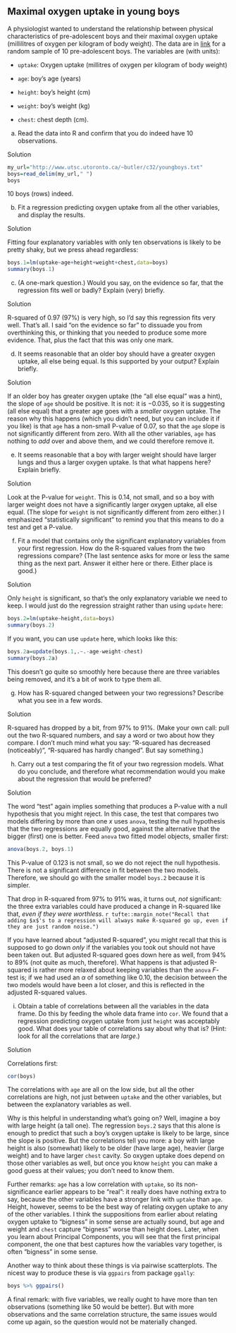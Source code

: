 ##  Maximal oxygen uptake in young boys


 A physiologist wanted to understand the relationship between
physical characteristics of pre-adolescent boys and their maximal
oxygen uptake (millilitres of oxygen per kilogram of body weight). The
data are in
[link](http://www.utsc.utoronto.ca/~butler/c32/youngboys.txt) for a
random sample of 10 pre-adolescent boys. The variables are (with
units):



* `uptake`: Oxygen uptake (millitres of oxygen per kilogram
of body weight)

* `age`: boy's age (years)

* `height`: boy's height (cm)

* `weight`: boy's weight (kg)

* `chest`: chest depth (cm).




(a) Read the data into R and confirm that you do indeed have
10 observations.


Solution


```r
my_url="http://www.utsc.utoronto.ca/~butler/c32/youngboys.txt"
boys=read_delim(my_url," ")
boys
```

         

10 boys (rows) indeed.



(b) Fit a regression predicting oxygen uptake from all the
other variables, and display the results.


Solution


Fitting four explanatory variables with only ten observations is likely to be pretty shaky, but we 
press ahead regardless:
```r
boys.1=lm(uptake~age+height+weight+chest,data=boys) 
summary(boys.1)
```

         



(c) (A one-mark question.) Would you say, on the evidence so
far, that the regression fits well or badly?  Explain (very)
briefly.


Solution


R-squared of 0.97 (97\%) is very high, so I'd say this
regression fits very well. That's all.
I said "on the evidence so far" to dissuade you from
overthinking this, or thinking that you needed to produce
some more evidence. That, plus the fact that this was only
one mark.



(d) It seems reasonable that an older boy should have a
greater oxygen uptake, all else being equal. Is this supported
by your output?  Explain briefly.


Solution


If an older boy has greater oxygen uptake (the "all else   equal" was a hint), 
the slope of `age` should be
positive. It is not: it is $-0.035$, so it is suggesting
(all else equal) that a greater age goes with a
*smaller* oxygen uptake.
The reason why this happens (which you didn't need, but
you can include it if you like) is that `age` has a
non-small P-value of 0.07, so that the `age` slope
is not significantly different from zero. With all the
other variables, `age` has nothing to *add*
over and above them, and we could therefore remove it.



(e) It seems reasonable that a boy with larger weight
should have larger lungs and thus a \emph{statistically
significantly} larger oxygen uptake. Is that what happens
here? Explain briefly.


Solution


Look at the P-value for `weight`. This is 0.14,
not small, and so a boy with larger weight does not have
a significantly larger oxygen uptake, all else
equal. (The slope for `weight` is not
significantly different from zero either.)
I emphasized "statistically significant" to remind you
that this means to do a test and get a P-value.



(f) Fit a model that contains only the significant
explanatory variables from your first regression. How do
the R-squared values from the two regressions compare?
(The last sentence asks for more or less the same thing as
the next part. Answer it either here or there. Either
place is good.)


Solution


Only `height` is significant, so that's the
only explanatory variable we need to keep. I would
just do the regression straight rather than using
`update` here:
```r
boys.2=lm(uptake~height,data=boys) 
summary(boys.2)
```

        

If you want, you can use `update` here, which looks like this:

```r
boys.2a=update(boys.1,.~.-age-weight-chest)  
summary(boys.2a)
```

 

This doesn't go quite so smoothly here because there are three
variables being removed, and it's a bit of work to type them all. 



(g) How has R-squared changed between your two
regressions? Describe what you see in a few words.


Solution


R-squared has dropped by a bit, from 97\% to 91\%. (Make your own
call: pull out the two R-squared numbers, and say a word or two about
how they compare. I don't much mind what you say: 
"R-squared has decreased (noticeably)", "R-squared has hardly changed". But say
something.)

 

(h) Carry out a test comparing the fit of your
two regression models. What do you conclude, and
therefore what recommendation would you make about the
regression that would be preferred?


Solution


The word "test" again implies something that  produces a P-value with a
null hypothesis that you might reject. In this case, the test that
compares two models differing by more than one $x$ uses
`anova`, testing the null hypothesis that the two regressions
are equally good, against the alternative that the bigger (first) one
is better. Feed `anova` two fitted model objects, smaller first:

```r
anova(boys.2, boys.1)
```

 

This P-value of 0.123 is not small, so we do not reject the null
hypothesis. There is not a significant difference in fit between the
two models. Therefore, we should go with the smaller model
`boys.2` because it is simpler. 

That drop in R-squared from 97\% to 91\% was, it turns out, *not*
significant: the three extra variables
could have produced a change in R-squared like that, 
*even if  they were worthless*.
`r tufte::margin_note("Recall that adding $x$'s to a regression will always make R-squared go up, even if they are just random noise.")`

If you have learned about "adjusted R-squared", you might recall
that this is supposed to go down *only* if the variables you took
out should not have been taken out. But adjusted R-squared goes down
here as well, from 94\% to 89\% (not quite as much, therefore). What
happens is that adjusted R-squared is rather more relaxed about
keeping variables than the `anova` $F$-test is; if we had used
an $\alpha$ of something like 0.10, the decision between the two
models would have been a lot closer, and this is reflected in the
adjusted R-squared values.



(i) Obtain a table of correlations between all
the variables in the data frame. Do this by feeding
the whole data frame into `cor`. 
We found that a regression predicting oxygen uptake
from just `height` was acceptably good. What
does your table of correlations say about why that
is? (Hint: look for all the correlations that are
*large*.) 


Solution


Correlations first:

```r
cor(boys)
```

 
The correlations with `age` are all on the low side, but all
the other correlations are high, not just between `uptake` and the
other variables, but between the explanatory variables as well.

Why is this helpful in understanding what's going on? Well, imagine a
boy with large height (a tall one). The regression `boys.2`
says that this alone is enough to predict that such a boy's oxygen
uptake is likely to be large, since the slope is positive. But the
correlations tell you more: a boy with large height is also (somewhat)
likely to be older (have large age), heavier (large weight) and to have
larger `chest` cavity. So oxygen uptake does depend on those other
variables as well, but once you know `height` you can make a
good guess at their values; you don't need to know them.

Further remarks: `age` has a low correlation with
`uptake`, so its non-significance earlier appears to be
"real": it really does have nothing extra to say, because the other
variables have a stronger link with `uptake` than
`age`. Height, however, seems to be the best way of relating
oxygen uptake to any of the other variables. I think the suppositions
from earlier about relating oxygen uptake to "bigness"\endnote{This
is not, I don't think, a real word, but I mean "size" emphasizing
how big a boy is generally, rather than how small.} in some sense
are actually sound, but age and weight and `chest` capture
"bigness" worse than height does. Later, when you learn about
Principal Components, you will see that the first principal component,
the one that best captures how the variables vary together, is often
"bigness" in some sense.

Another way to think about these things is via pairwise
scatterplots. The nicest way to produce these is via `ggpairs`
from package `ggally`:

```r
boys %>% ggpairs()
```

 

A final remark: with five variables, we really ought to have more than
ten observations (something like 50 would be better). But with more
observations and the same correlation structure, the same issues would
come up again, so the question would not be materially changed.


 

